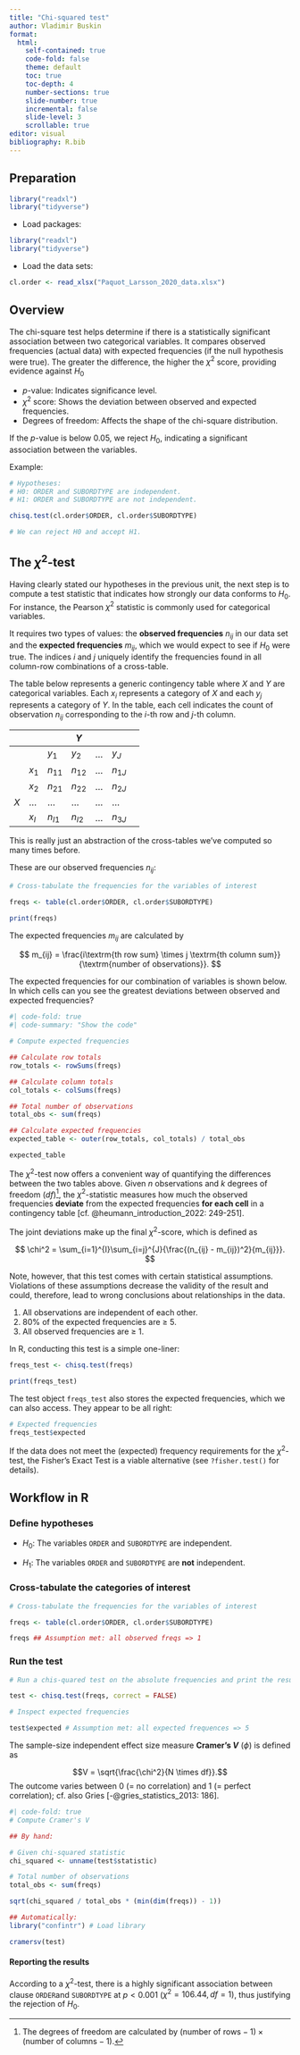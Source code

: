 ```yaml
---
title: "Chi-squared test"
author: Vladimir Buskin
format:
  html:
    self-contained: true
    code-fold: false
    theme: default
    toc: true
    toc-depth: 4
    number-sections: true
    slide-number: true
    incremental: false
    slide-level: 3
    scrollable: true
editor: visual
bibliography: R.bib
---
```


## Preparation

```r
library("readxl")
library("tidyverse")
```

-   Load packages:

```r
library("readxl")
library("tidyverse")
```

-   Load the data sets:

```r

cl.order <- read_xlsx("Paquot_Larsson_2020_data.xlsx")

```

## Overview

::: {.callout-note collapse="true" title="This unit in a nutshell"}
The chi-square test helps determine if there is a statistically
significant association between two categorical variables. It compares
observed frequencies (actual data) with expected frequencies (if the
null hypothesis were true). The greater the difference, the higher the
$\chi^2$ score, providing evidence against $H_0$

-   $p$-value: Indicates significance level.
-   $\chi^2$ score: Shows the deviation between observed and expected
    frequencies.
-   Degrees of freedom: Affects the shape of the chi-square
    distribution.

If the $p$-value is below 0.05, we reject $H_0$, indicating a
significant association between the variables.

Example:

```r
# Hypotheses:
# H0: ORDER and SUBORDTYPE are independent.
# H1: ORDER and SUBORDTYPE are not independent.

chisq.test(cl.order$ORDER, cl.order$SUBORDTYPE)

# We can reject H0 and accept H1.
```
:::

## The $\chi^2$-test

Having clearly stated our hypotheses in the previous unit, the next step
is to compute a test statistic that indicates how strongly our data
conforms to $H_0$. For instance, the Pearson $\chi^2$ statistic is
commonly used for categorical variables.

It requires two types of values: the **observed frequencies** $n_{ij}$
in our data set and the **expected frequencies** $m_{ij}$, which we
would expect to see if $H_0$ were true. The indices $i$ and $j$ uniquely
identify the frequencies found in all column-row combinations of a
cross-table.

::: {.callout-note collapse="true" title="Mathematical details: The structure of a contingency table"}
The table below represents a generic contingency table where $X$ and $Y$
are categorical variables. Each $x_i$ represents a category of $X$ and
each $y_j$ represents a category of $Y$. In the table, each cell
indicates the count of observation $n_{ij}$ corresponding to the $i$-th
row and $j$-th column.

|     |       |          | $Y$      |     |          |     |
|-----|-------|----------|----------|-----|----------|-----|
|     |       | $y_1$    | $y_2$    | ... | $y_J$    |     |
|     | $x_1$ | $n_{11}$ | $n_{12}$ | ... | $n_{1J}$ |     |
|     | $x_2$ | $n_{21}$ | $n_{22}$ | ... | $n_{2J}$ |     |
| $X$ | ...   | ...      | ...      | ... | ...      |     |
|     | $x_I$ | $n_{I1}$ | $n_{I2}$ | ... | $n_{3J}$ |     |

This is really just an abstraction of the cross-tables we've computed so
many times before.
:::

These are our observed frequencies $n_{ij}$:

```r
# Cross-tabulate the frequencies for the variables of interest

freqs <- table(cl.order$ORDER, cl.order$SUBORDTYPE)

print(freqs)

```

The expected frequencies $m_{ij}$ are calculated by

$$
m_{ij} = \frac{i\textrm{th row sum} \times j \textrm{th column sum}}{\textrm{number of observations}}.
$$

The expected frequencies for our combination of variables is shown
below. In which cells can you see the greatest deviations between
observed and expected frequencies?

```r
#| code-fold: true
#| code-summary: "Show the code"

# Compute expected frequencies

## Calculate row totals
row_totals <- rowSums(freqs)

## Calculate column totals
col_totals <- colSums(freqs)

## Total number of observations
total_obs <- sum(freqs)

## Calculate expected frequencies
expected_table <- outer(row_totals, col_totals) / total_obs

expected_table
```

The $\chi^2$-test now offers a convenient way of quantifying the
differences between the two tables above. Given $n$ observations and $k$
degrees of freedom ($df$)[^chi_square_test-1], the $\chi^2$-statistic
measures how much the observed frequencies **deviate** from the expected
frequencies **for each cell** in a contingency table [cf.
@heumann_introduction_2022: 249-251].

[^chi_square_test-1]: The degrees of freedom are calculated by
    $(\textrm{number of rows} -1) \times (\textrm{number of columns} - 1)$.

::: {.callout-note collapse="true" title="Mathematical details: Formal definition of the chi-square test"}
The joint deviations make up the final $\chi^2$-score, which is defined
as

$$
\chi^2 = \sum_{i=1}^{I}\sum_{i=j}^{J}{\frac{(n_{ij} - m_{ij})^2}{m_{ij}}}.
$$
:::

Note, however, that this test comes with certain statistical
assumptions. Violations of these assumptions decrease the validity of
the result and could, therefore, lead to wrong conclusions about
relationships in the data.

1.  All observations are independent of each other.
2.  80% of the expected frequencies are $\geq$ 5.
3.  All observed frequencies are $\geq$ 1.

In R, conducting this test is a simple one-liner:

```r
freqs_test <- chisq.test(freqs)

print(freqs_test)
```

The test object `freqs_test` also stores the expected frequencies, which
we can also access. They appear to be all right:

```r
# Expected frequencies
freqs_test$expected
```

::: callout-important
If the data does not meet the (expected) frequency requirements for the
$\chi^2$-test, the Fisher's Exact Test is a viable alternative (see
`?fisher.test()` for details).
:::

## Workflow in R

### Define hypotheses

-   $H_0:$ The variables `ORDER` and `SUBORDTYPE` are independent.

-   $H_1:$ The variables `ORDER` and `SUBORDTYPE` are **not**
    independent.

### Cross-tabulate the categories of interest

```r
# Cross-tabulate the frequencies for the variables of interest

freqs <- table(cl.order$ORDER, cl.order$SUBORDTYPE)

freqs ## Assumption met: all observed freqs => 1
```

### Run the test

```r
# Run a chis-quared test on the absolute frequencies and print the results

test <- chisq.test(freqs, correct = FALSE)

# Inspect expected frequencies

test$expected # Assumption met: all expected frequences => 5

```

::: {.callout-tip collapse="true" title="Advanced: Effect size"}
The sample-size independent effect size measure **Cramer's *V***
($\phi$) is defined as

$$V = \sqrt{\frac{\chi^2}{N \times df}}.$$ The outcome varies between
$0$ (= no correlation) and $1$ (= perfect correlation); cf. also Gries
[-@gries_statistics_2013: 186].

```r
#| code-fold: true
# Compute Cramer's V

## By hand:

# Given chi-squared statistic
chi_squared <- unname(test$statistic)

# Total number of observations
total_obs <- sum(freqs)

sqrt(chi_squared / total_obs * (min(dim(freqs)) - 1))

## Automatically:
library("confintr") # Load library

cramersv(test)
```
:::

#### Reporting the results

According to a $\chi^2$-test, there is a highly significant association between
clause `ORDER`and `SUBORDTYPE` at $p < 0.001$
($\chi^2 = 106.44, df = 1$), thus justifying the rejection of $H_0$.
